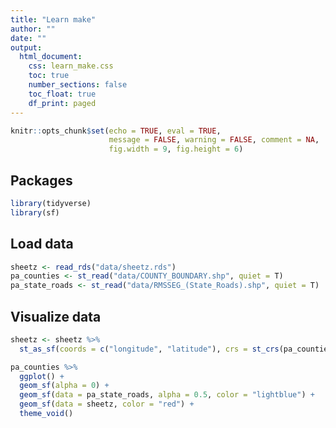 ```yaml
---
title: "Learn make"
author: ""
date: ""
output: 
  html_document:
    css: learn_make.css
    toc: true
    number_sections: false
    toc_float: true
    df_print: paged
---
```


```r
knitr::opts_chunk$set(echo = TRUE, eval = TRUE,
                      message = FALSE, warning = FALSE, comment = NA,
                      fig.width = 9, fig.height = 6)
```

## Packages

```r
library(tidyverse)
library(sf)
```

## Load data

```r
sheetz <- read_rds("data/sheetz.rds")
pa_counties <- st_read("data/COUNTY_BOUNDARY.shp", quiet = T)
pa_state_roads <- st_read("data/RMSSEG_(State_Roads).shp", quiet = T)
```

## Visualize data

```r
sheetz <- sheetz %>% 
  st_as_sf(coords = c("longitude", "latitude"), crs = st_crs(pa_counties))
```

```r
pa_counties %>% 
  ggplot() +
  geom_sf(alpha = 0) +
  geom_sf(data = pa_state_roads, alpha = 0.5, color = "lightblue") +
  geom_sf(data = sheetz, color = "red") +
  theme_void()
```


